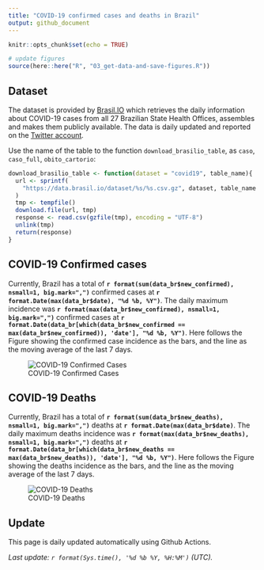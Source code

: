 ```yaml
---
title: "COVID-19 confirmed cases and deaths in Brazil"
output: github_document
---
```


```r
knitr::opts_chunk$set(echo = TRUE)

# update figures
source(here::here("R", "03_get-data-and-save-figures.R"))
```

## Dataset

The dataset is provided by [Brasil.IO](https://brasil.io) which retrieves the daily information about COVID-19 cases from all 27 Brazilian State Health Offices, assembles and makes them publicly available. The data is daily updated and reported on the [Twitter account](https://twitter.com/brasil_io).

Use the name of the table to the function `download_brasilio_table`, as `caso`, `caso_full`, `obito_cartorio`:

```r
download_brasilio_table <- function(dataset = "covid19", table_name){
  url <- sprintf(
    "https://data.brasil.io/dataset/%s/%s.csv.gz", dataset, table_name
  )
  tmp <- tempfile()
  download.file(url, tmp)
  response <- read.csv(gzfile(tmp), encoding = "UTF-8")
  unlink(tmp)
  return(response)
}

```


## COVID-19 Confirmed cases

Currently, Brazil has a total of **`r format(sum(data_br$new_confirmed), nsmall=1, big.mark=",")`** confirmed cases at **`r format.Date(max(data_br$date), "%d %b, %Y")`**. The daily maximum incidence was **`r format(max(data_br$new_confirmed), nsmall=1, big.mark=",")`** confirmed cases at **`r format.Date(data_br[which(data_br$new_confirmed == max(data_br$new_confirmed)), 'date'], "%d %b, %Y")`**. Here follows the Figure showing the confirmed case incidence as the bars, and the line as the moving average of the last 7 days.

![COVID-19 Confirmed Cases](figures/confirmed.png)

## COVID-19 Deaths

Currently, Brazil has a total of **`r format(sum(data_br$new_deaths), nsmall=1, big.mark=",")`** deaths at **`r format.Date(max(data_br$date)`**. The daily maximum deaths incidence was **`r format(max(data_br$new_deaths), nsmall=1, big.mark=",")`** deaths at **`r format.Date(data_br[which(data_br$new_deaths == max(data_br$new_deaths)), 'date'], "%d %b, %Y")`**. Here follows the Figure showing the deaths incidence as the bars, and the line as the moving average of the last 7 days.

![COVID-19 Deaths](figures/deaths.png)


## Update

This page is daily updated automatically using Github Actions. 

*Last update: `r format(Sys.time(), '%d %b %Y, %H:%M')` (UTC).*


